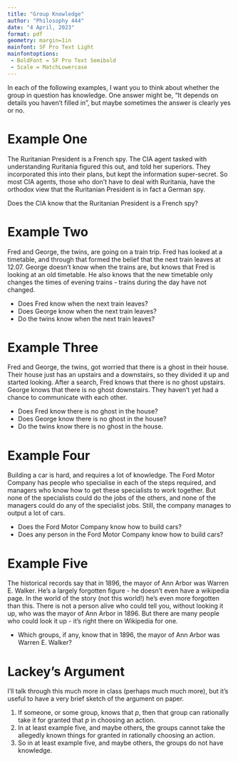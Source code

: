 ```yaml
---
title: "Group Knowledge"
author: "Philosophy 444"
date: "4 April, 2023"
format: pdf
geometry: margin=1in
mainfont: SF Pro Text Light
mainfontoptions: 
 - BoldFont = SF Pro Text Semibold
 - Scale = MatchLowercase
---
```


In each of the following examples, I want you to think about whether the group in question has knowledge. One answer might be, "It depends on details you haven't filled in", but maybe sometimes the answer is clearly yes or no.

# Example One

The Ruritanian President is a French spy. The CIA agent tasked with understanding Ruritania figured this out, and told her superiors. They incorporated this into their plans, but kept the information super-secret. So most CIA agents, those who don't have to deal with Ruritania, have the orthodox view that the Ruritanian President is in fact a German spy.

Does the CIA know that the Ruritanian President is a French spy?

# Example Two

Fred and George, the twins, are going on a train trip. Fred has looked at a timetable, and through that formed the belief that the next train leaves at 12.07. George doesn't know when the trains are, but knows that Fred is looking at an old timetable. He also knows that the new timetable only changes the times of evening trains - trains during the day have not changed.

- Does Fred know when the next train leaves?
- Does George know when the next train leaves?
- Do the twins know when the next train leaves?

# Example Three

Fred and George, the twins, got worried that there is a ghost in their house. Their house just has an upstairs and a downstairs, so they divided it up and started looking. After a search, Fred knows that there is no ghost upstairs. George knows that there is no ghost downstairs. They haven't yet had a chance to communicate with each other.

- Does Fred know there is no ghost in the house?
- Does George know there is no ghost in the house?
- Do the twins know there is no ghost in the house.

\newpage

# Example Four

Building a car is hard, and requires a lot of knowledge. The Ford Motor Company has people who specialise in each of the steps required, and managers who know how to get these specialists to work together. But none of the specialists could do the jobs of the others, and none of the managers could do any of the specialist jobs. Still, the company manages to output a lot of cars.

- Does the Ford Motor Company know how to build cars?
- Does any person in the Ford Motor Company know how to build cars?

# Example Five

The historical records say that in 1896, the mayor of Ann Arbor was Warren E. Walker. He's a largely forgotten figure - he doesn't even have a wikipedia page. In the world of the story (not this world!) he's even more forgotten than this. There is not a person alive who could tell you, without looking it up, who was the mayor of Ann Arbor in 1896. But there are many people who could look it up - it's right there on Wikipedia for one.

- Which groups, if any, know that in 1896, the mayor of Ann Arbor was Warren E. Walker?

# Lackey's Argument

I'll talk through this much more in class (perhaps much much more), but it's useful to have a very brief sketch of the argument on paper.

1. If someone, or some group, knows that $p$, then that group can rationally take it for granted that $p$ in choosing an action.
2. In at least example five, and maybe others, the groups cannot take the allegedly known things for granted in rationally choosing an action.
3. So in at least example five, and maybe others, the groups do not have knowledge.